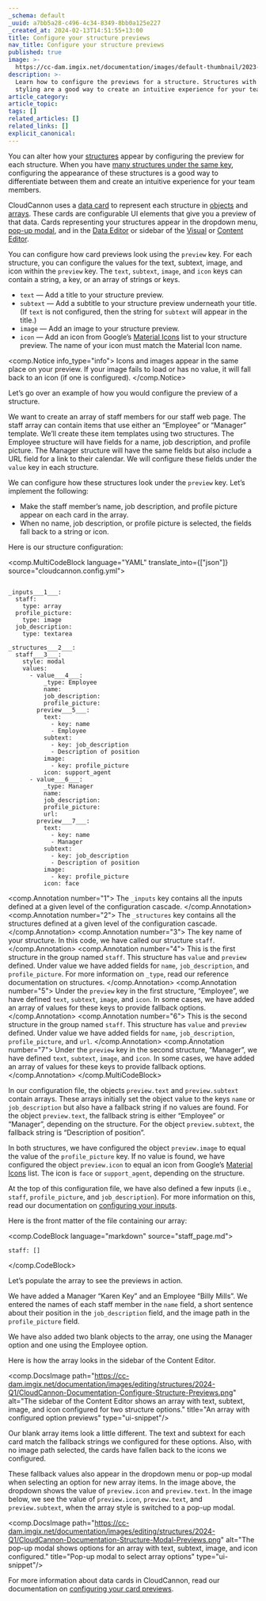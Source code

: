 ```yaml
---
_schema: default
_uuid: a7bb5a28-c496-4c34-8349-8bb0a125e227
_created_at: 2024-02-13T14:51:55+13:00
title: Configure your structure previews
nav_title: Configure your structure previews
published: true
image: >-
  https://cc-dam.imgix.net/documentation/images/default-thumbnail/2023-Q4/CloudCannon-Documentation-Thumbnail.png
description: >-
  Learn how to configure the previews for a structure. Structures with custom
  styling are a good way to create an intuitive experience for your team members
article_category:
article_topic:
tags: []
related_articles: []
related_links: []
explicit_canonical:
---
```

You can alter how your [structures](/documentation/articles/what-is-a-structure/) appear by configuring the preview for each structure. When you have [many structures under the same key](/documentation/articles/create-a-structure/#add-multiple-structures-to-the-same-key), configuring the appearance of these structures is a good way to differentiate between them and create an intuitive experience for your team members.

CloudCannon uses a [data card](/documentation/articles/configure-your-card-previews/) to represent each structure in [objects](/documentation/articles/configure-your-object-inputs/) and [arrays](/documentation/articles/array-inputs). These cards are configurable UI elements that give you a preview of that data. Cards representing your structures appear in the dropdown menu, [pop-up modal](/documentation/articles/create-a-structure/#add-multiple-structures-to-the-same-key), and in the [Data Editor](/documentation/articles/the-data-editor) or sidebar of the [Visual](/documentation/articles/the-visual-editor) or [Content Editor](/documentation/articles/the-content-editor).

You can configure how card previews look using the `preview` key. For each structure, you can configure the values for the text, subtext, image, and icon within the `preview` key. The `text`, `subtext`, `image`, and `icon` keys can contain a string, a key, or an array of strings or keys.

* `text` — Add a title to your structure preview.
* `subtext` — Add a subtitle to your structure preview underneath your title. (If `text` is not configured, then the string for `subtext` will appear in the title.)
* `image` — Add an image to your structure preview.
* `icon` — Add an icon from Google’s [Material Icons](https://fonts.google.com/icons?icon.set=Material+Icons) list to your structure preview. The name of your icon must match the Material Icon name.

<comp.Notice info_type="info">
  Icons and images appear in the same place on your preview. If your image fails to load or has no value, it will fall back to an icon (if one is configured).
</comp.Notice>

Let’s go over an example of how you would configure the preview of a structure.

We want to create an array of staff members for our staff web page. The staff array can contain items that use either an “Employee” or “Manager” template. We’ll create these item templates using two structures. The Employee structure will have fields for a name, job description, and profile picture. The Manager structure will have the same fields but also include a URL field for a link to their calendar. We will configure these fields under the `value` key in each structure.

We can configure how these structures look under the `preview` key. Let’s implement the following:

* Make the staff member’s name, job description, and profile picture appear on each card in the array.
* When no name, job description, or profile picture is selected, the fields fall back to a string or icon.

Here is our structure configuration:

<comp.MultiCodeBlock language="YAML" translate_into={["json"]} source="cloudcannon.config.yml">
``````````

_inputs___1___:
  staff:
    type: array
  profile_picture:
    type: image
  job_description:
    type: textarea

_structures___2___:
  staff___3___:
    style: modal
    values:
      - value___4___:
          _type: Employee
          name:
          job_description:
          profile_picture:
        preview___5___:
          text:
            - key: name
            - Employee
          subtext:
            - key: job_description
            - Description of position
          image:
            - key: profile_picture
          icon: support_agent
      - value___6___:
          _type: Manager
          name:
          job_description:
          profile_picture:
          url:
        preview___7___:
          text:
            - key: name
            - Manager
          subtext:
            - key: job_description
            - Description of position
          image:
            - key: profile_picture
          icon: face

``````````
<comp.Annotation number="1">
  The `_inputs` key contains all the inputs defined at a given level of the configuration cascade.
</comp.Annotation>
<comp.Annotation number="2">
  The `_structures` key contains all the structures defined at a given level of the configuration cascade.
</comp.Annotation>
<comp.Annotation number="3">
  The key name of your structure. In this code, we have called our structure `staff`.
</comp.Annotation>
<comp.Annotation number="4">
  This is the first structure in the group named `staff`. This structure has `value` and `preview` defined. Under value we have added fields for `name`, `job_description`, and `profile_picture`. For more information on `_type`, read our reference documentation on structures.
</comp.Annotation>
<comp.Annotation number="5">
  Under the `preview` key in the first structure, “Employee”, we have defined `text`, `subtext`, `image`, and `icon`. In some cases, we have added an array of values for these keys to provide fallback options.
</comp.Annotation>
<comp.Annotation number="6">
  This is the second structure in the group named `staff`. This structure has `value` and `preview` defined. Under value we have added fields for `name`, `job_description`, `profile_picture`, and `url`.
</comp.Annotation>
<comp.Annotation number="7">
  Under the `preview` key in the second structure, “Manager”, we have defined `text`, `subtext`, `image`, and `icon`. In some cases, we have added an array of values for these keys to provide fallback options.
</comp.Annotation>
</comp.MultiCodeBlock>

In our configuration file, the objects `preview.text` and `preview.subtext` contain arrays. These arrays initially set the object value to the keys `name` or `job_description` but also have a fallback string if no values are found. For the object `preview.text`, the fallback string is either “Employee” or “Manager”, depending on the structure. For the object `preview.subtext`, the fallback string is “Description of position”.

In both structures, we have configured the object `preview.image` to equal the value of the `profile_picture` key. If no value is found, we have configured the object `preview.icon` to equal an icon from Google’s [Material Icons](https://fonts.google.com/icons?icon.set=Material+Icons) list. The icon is `face` or `support_agent`, depending on the structure.

At the top of this configuration file, we have also defined a few inputs (i.e., `staff`, `profile_picture`, and `job_description`). For more information on this, read our documentation on [configuring your inputs](/documentation/articles/configure-your-inputs).

Here is the front matter of the file containing our array:

<comp.CodeBlock language="markdown" source="staff_page.md">
```
staff: []
```
</comp.CodeBlock>

Let’s populate the array to see the previews in action.

We have added a Manager “Karen Key” and an Employee “Billy Mills”. We entered the names of each staff member in the `name` field, a short sentence about their position in the `job_description` field, and the image path in the `profile_picture` field.

We have also added two blank objects to the array, one using the Manager option and one using the Employee option.

Here is how the array looks in the sidebar of the Content Editor.

<comp.DocsImage path="https://cc-dam.imgix.net/documentation/images/editing/structures/2024-Q1/CloudCannon-Documentation-Configure-Structure-Previews.png" alt="The sidebar of the Content Editor shows an array with text, subtext, image, and icon configured for two structure options." title="An array with configured option previews" type="ui-snippet"/>

Our blank array items look a little different. The text and subtext for each card match the fallback strings we configured for these options. Also, with no image path selected, the cards have fallen back to the icons we configured.

These fallback values also appear in the dropdown menu or pop-up modal when selecting an option for new array items. In the image above, the dropdown shows the value of `preview.icon` and `preview.text`. In the image below, we see the value of `preview.icon`, `preview.text`, and `preview.subtext`, when the array style is switched to a pop-up modal.

<comp.DocsImage path="https://cc-dam.imgix.net/documentation/images/editing/structures/2024-Q1/CloudCannon-Documentation-Structure-Modal-Previews.png" alt="The pop-up modal shows options for an array with text, subtext, image, and icon configured." title="Pop-up modal to select array options" type="ui-snippet"/>

For more information about data cards in CloudCannon, read our documentation on [configuring your card previews](/documentation/articles/configure-your-card-previews).